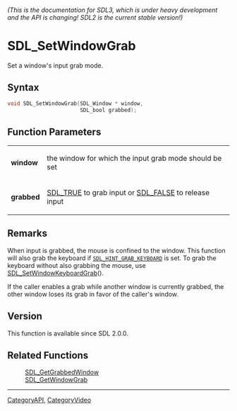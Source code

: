 ====== (This is the documentation for SDL3, which is under heavy development and the API is changing! SDL2 is the current stable version!) ======
= SDL_SetWindowGrab =

Set a window's input grab mode.

== Syntax ==

<syntaxhighlight lang='c'>
void SDL_SetWindowGrab(SDL_Window * window,
                       SDL_bool grabbed);
</syntaxhighlight>

== Function Parameters ==

{|
|'''window'''
|the window for which the input grab mode should be set
|-
|'''grabbed'''
|[[SDL_TRUE]] to grab input or [[SDL_FALSE]] to release input
|}

== Remarks ==

When input is grabbed, the mouse is confined to the window. This function
will also grab the keyboard if <code>[[SDL_HINT_GRAB_KEYBOARD]]</code> is
set. To grab the keyboard without also grabbing the mouse, use
[[SDL_SetWindowKeyboardGrab]]().

If the caller enables a grab while another window is currently grabbed, the
other window loses its grab in favor of the caller's window.

== Version ==

This function is available since SDL 2.0.0.

== Related Functions ==

:[[SDL_GetGrabbedWindow]]
:[[SDL_GetWindowGrab]]

----
[[CategoryAPI]], [[CategoryVideo]]


